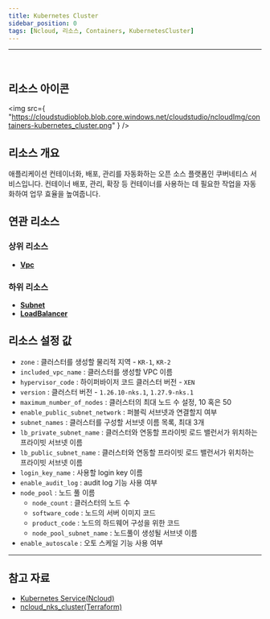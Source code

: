 ```yaml
---
title: Kubernetes Cluster
sidebar_position: 0
tags: [Ncloud, 리소스, Containers, KubernetesCluster]
---
```


<hr />
<br />

## 리소스 아이콘

<img
    src={
        "https://cloudstudioblob.blob.core.windows.net/cloudstudio/ncloudImg/containers-kubernetes_cluster.png"
    }
/>

## 리소스 개요

애플리케이션 컨테이너화, 배포, 관리를 자동화하는 오픈 소스 플랫폼인 쿠버네티스 서비스입니다. 컨테이너 배포, 관리, 확장 등 컨테이너를 사용하는 데 필요한 작업을 자동화하여 업무 효율을 높여줍니다.

## 연관 리소스

### 상위 리소스

-   [**Vpc**](https://docs.cstudio.app/docs/resource/ncloud/Networking/Vpc)

### 하위 리소스

-   [**Subnet**](https://docs.cstudio.app/docs/resource/ncloud/Networking/Subnet)
-   [**LoadBalancer**](https://docs.cstudio.app/docs/resource/ncloud/Networking/LoadBalancer)

## 리소스 설정 값

-   `zone` : 클러스터를 생성할 물리적 지역 - `KR-1`, `KR-2`
-   `included_vpc_name` : 클러스터를 생성할 VPC 이름
-   `hypervisor_code` : 하이퍼바이저 코드 클러스터 버전 - `XEN`
-   `version` : 클러스터 버전 - `1.26.10-nks.1`, `1.27.9-nks.1`
-   `maximum_number_of_nodes` : 클러스터의 최대 노드 수 설정, 10 혹은 50 
-   `enable_public_subnet_network` : 퍼블릭 서브넷과 연결할지 여부
-   `subnet_names` : 클러스터를 구성할 서브넷 이름 목록, 최대 3개
-   `lb_private_subnet_name` : 클러스터와 연동할 프라이빗 로드 밸런서가 위치하는 프라이빗 서브넷 이름 
-   `lb_public_subnet_name` : 클러스터와 연동할 프라이빗 로드 밸런서가 위치하는 프라이빗 서브넷 이름 
-   `login_key_name` : 사용할 login key 이름
-   `enable_audit_log` : audit log 기능 사용 여부
-   `node_pool` : 노드 풀 이름
    -   `node_count` : 클러스터의 노드 수
    -   `software_code` : 노드의 서버 이미지 코드
    -   `product_code` : 노드의 하드웨어 구성을 위한 코드 
    -   `node_pool_subnet_name` : 노드풀이 생성될 서브넷 이름
-   `enable_autoscale` : 오토 스케일 기능 사용 여부

---

## 참고 자료

-   [Kubernetes Service(Ncloud)](https://www.ncloud.com/product/containers/kubernetes)
-   [ncloud_nks_cluster(Terraform)](https://registry.terraform.io/providers/NaverCloudPlatform/ncloud/latest/docs/resources/nks_cluster)
